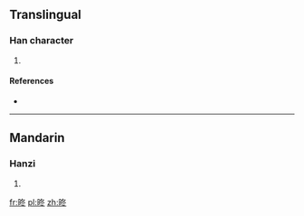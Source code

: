 ==Translingual==

===Han character===
{{Han char|rn=72|rad=日|as=05|sn=9|four=|canj=日竹水卜 (AHEY)}}

# {{defn|Han|sort=日05}}

====References====
* {{Han ref|kx=0494.140|dkj=13875|hdz=21503.040|uh=6638|ud=26168}}

----

==Mandarin==

===Hanzi===
{{cmn-hanzi|pin=[[dōng]] ([[dong1]]), [[huàng]] ([[huang4]])|wg=tung<sup>1</sup>, huang<sup>4</sup>}}

# {{defn|Mandarin|sort=日05}}

[[fr:昸]]
[[pl:昸]]
[[zh:昸]]
